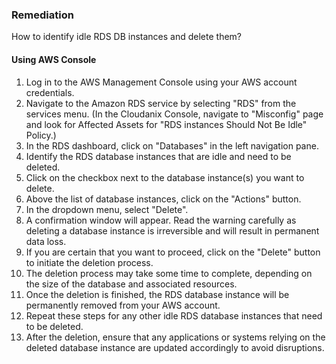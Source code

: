 ### Remediation

How to identify idle RDS DB instances and delete them?

#### Using AWS Console

1. Log in to the AWS Management Console using your AWS account credentials.
2. Navigate to the Amazon RDS service by selecting "RDS" from the services menu.
    (In the Cloudanix Console, navigate to "Misconfig" page and look for Affected Assets for "RDS instances Should Not Be Idle" Policy.)
3. In the RDS dashboard, click on "Databases" in the left navigation pane.
4. Identify the RDS database instances that are idle and need to be deleted.
5. Click on the checkbox next to the database instance(s) you want to delete.
6. Above the list of database instances, click on the "Actions" button.
7. In the dropdown menu, select "Delete".
8. A confirmation window will appear. Read the warning carefully as deleting a database instance is irreversible and will result in permanent data loss.
9. If you are certain that you want to proceed, click on the "Delete" button to initiate the deletion process.
10. The deletion process may take some time to complete, depending on the size of the database and associated resources.
11. Once the deletion is finished, the RDS database instance will be permanently removed from your AWS account.
12. Repeat these steps for any other idle RDS database instances that need to be deleted.
13. After the deletion, ensure that any applications or systems relying on the deleted database instance are updated accordingly to avoid disruptions.

